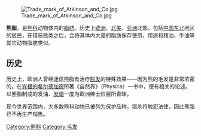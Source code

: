 {{unreferenced|time=2016-01-16T07:52:06+00:00}}
[[File:Trade_mark_of_Atkinson_and_Co.jpg|thumb]]

'''熊脂'''，是[[熊科|熊科]]动物体内的[[脂肪|脂肪]]。历史上[[欧洲|欧洲]]、[[北美|北美]]、[[亚洲|亚洲]]北部，包括[[中国东北|中国东北]]地区的居民，在猎获[[熊|熊]]类之后，会将其体内大量的脂肪保存使用，用途和猪油、牛油等其它动物脂肪类似。

==历史==
历史上，欧洲人曾经迷信熊脂有治疗[[脱发|脱发]]的特殊效果——因为熊的毛发是非常浓密的。在[[宾根的希尔德加德|宾根的希尔德加德]]所著《自然界》（Physica）一书中，便有相关的论述。以熊脂制成的发油、[[发蜡|发蜡]]一度为欧洲绅士阶层所青睐。

现今世界范围内，大多数熊科动物已被列为保护品种，猎杀将触犯法律，因此熊脂已不再生产销售。

[[Category:熊科|Category:熊科]]
[[Category:毛发|Category:毛发]]